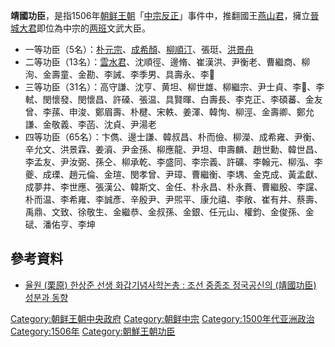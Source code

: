 
'''靖國功臣'''，是指1506年[[朝鲜王朝|朝鲜王朝]]「[[中宗反正|中宗反正]]」事件中，推翻國王[[燕山君|燕山君]]，擁立[[朝鮮中宗|晉城大君]]即位為中宗的[[两班|两班]]文武大臣。

* 一等功臣（5名）：[[朴元宗|朴元宗]]、[[成希顏|成希顏]]、[[柳順汀|柳順汀]]、張珽、[[洪景舟|洪景舟]]
* 二等功臣（13名）：[[雲水君|雲水君]]、沈順徑、邊脩、崔漢洪、尹衡老、曹繼商、柳洵、金壽童、金勘、李誡、李季男、具壽永、李𤂾
* 三等功臣（31名）：高守謙、沈亨、黄坦、柳世雄、柳繼宗、尹士貞、李𦸂、李軾、閔懷發、閔懷昌、許磉、張温、具賢暉、白壽長、李克正、李碩蕃、金友曾、李蓀、申浚、鄭眉壽、朴楗、宋軼、姜渾、韓恂、柳涇、金壽卿、鄭允謙、金敬義、李菡、沈貞、尹湯老
* 四等功臣（65名）：卞儁、邊士謙、韓叔昌、朴而儉、柳濚、成希雍、尹衡、辛允文、洪景霖、姜澬、尹金孫、柳應龍、尹坦、申壽麟、趙世勳、韓世昌、李孟友、尹汝弼、孫仝、柳承乾、李盛同、李宗義、許礦、李翰元、柳泓、李夔、成瑮、趙元倫、金瑄、閔孝曾、尹璋、曹繼衡、李堣、金克成、黃孟獻、成夢井、李世應、張漢公、韓斯文、金任、朴永昌、朴永蕡、曹繼殷、李讜、朴而温、李希雍、李誠彥、辛殷尹、尹煕平、康允禧、李敞、崔有井、蔡壽、禹鼎、文致、徐敬生、金繼恭、金叔孫、金銀、任元山、權鈞、金俊孫、金碔、潘佑亨、李坤

==參考資料==
*[http://www.papersearch.net/view/detail.asp?detail_key=54000158 율원 (栗原) 한상준 선생 화갑기념사학논총 : 조선 중종조 정국공신의 (靖國功臣) 성분과 동향]

[[Category:朝鲜王朝中央政府|Category:朝鲜王朝中央政府]]
[[Category:朝鲜中宗|Category:朝鲜中宗]]
[[Category:1500年代亚洲政治|Category:1500年代亚洲政治]]
[[Category:1506年|Category:1506年]]
[[Category:朝鮮王朝功臣|Category:朝鮮王朝功臣]]